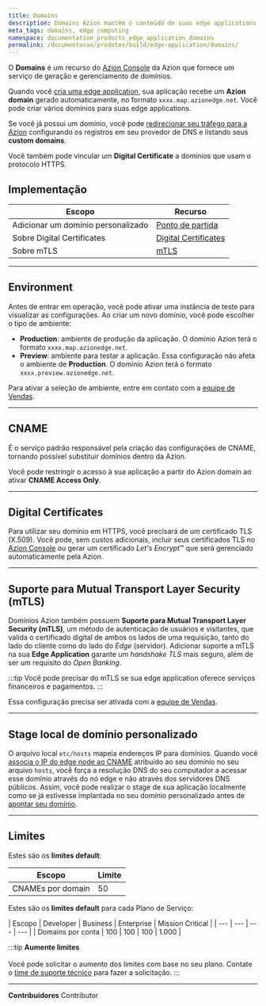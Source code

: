 ```yaml
---
title: Domains
description: Domains Azion mantêm o conteúdo de suas edge applications em cache no edge e podem ser personalizados para atender às suas necessidades.
meta_tags: domains, edge computing
namespace: documentation_products_edge_application_domains
permalink: /documentacao/produtos/build/edge-application/domains/
---
```


O **Domains** é um recurso do [Azion Console](https://console.azion.com/) da Azion que fornece um serviço de geração e gerenciamento de domínios.

Quando você [cria uma edge application](/pt-br/documentacao/produtos/ponto-de-partida/), sua aplicação recebe um **Azion domain** gerado automaticamente, no formato `xxxx.map.azionedge.net`. Você pode criar vários domínios para suas edge applications.

Se você já possui um domínio, você pode [redirecionar seu tráfego para a Azion](/pt-br/documentacao/produtos/guias/apontar-dominio-para-a-azion/) configurando os registros em seu provedor de DNS e listando seus **custom domains**.

Você também pode vincular um **Digital Certificate** a domínios que usam o protocolo HTTPS.

## Implementação

| Escopo | Recurso |
| --- | --- |
| Adicionar um domínio personalizado | [Ponto de partida](/pt-br/documentacao/produtos/ponto-de-partida/#passo-3-adicione-um-dominio-personalizado) |
| Sobre Digital Certificates | [Digital Certificates](/pt-br/documentacao/produtos/edge-application/digital-certificates/) |
| Sobre mTLS | [mTLS](/pt-br/documentacao/produtos/edge-application/domains/mtls/) |

---

## Environment

Antes de entrar em operação, você pode ativar uma instância de teste para visualizar as configurações. Ao criar um novo domínio, você pode escolher o tipo de ambiente:

- **Production**: ambiente de produção da aplicação. O domínio Azion terá o formato `xxxx.map.azionedge.net`.
- **Preview**: ambiente para testar a aplicação. Essa configuração não afeta o ambiente de **Production**. O domínio Azion terá o formato `xxxx.preview.azionedge.net`.

Para ativar a seleção de ambiente, entre em contato com a [equipe de Vendas](https://www.azion.com/pt-br/contate-vendas/).

---

## CNAME

É o serviço padrão responsável pela criação das configurações de CNAME, tornando possível substituir domínios dentro da Azion.

Você pode restringir o acesso à sua aplicação a partir do Azion domain ao ativar **CNAME Access Only**.

---

## Digital Certificates

Para utilizar seu domínio em HTTPS, você precisará de um certificado TLS (X.509). Você pode, sem custos adicionais, incluir seus certificados TLS no [Azion Console](http://console.azion.com) ou gerar um certificado *Let's Encrypt*™ que será gerenciado automaticamente pela Azion.

---

## Suporte para Mutual Transport Layer Security (mTLS)

Domínios Azion também possuem **Suporte para Mutual Transport Layer Security (mTLS)**, um método de autenticação de usuários e visitantes, que valida o certificado digital de ambos os lados de uma requisição, tanto do lado do cliente como do lado do *Edge* (servidor). Adicionar suporte a mTLS na sua **Edge Application** garante um *handshake TLS* mais seguro, além de ser um requisito do *Open Banking*.

:::tip
Você pode precisar do mTLS se sua edge application oferece serviços financeiros e pagamentos.
:::

Essa configuração precisa ser ativada com a [equipe de Vendas](https://www.azion.com/pt-br/contate-vendas/).

---

## Stage local de domínio personalizado

O arquivo local `etc/hosts` mapeia endereços IP para domínios. Quando você [associa o IP do edge node ao CNAME](/pt-br/documentacao/produtos/guias/testar-edge-application-atraves-do-arquivo-hosts/) atribuído ao seu domínio no seu arquivo `hosts`, você força a resolução DNS do seu computador a acessar esse domínio através do nó edge e não através dos servidores DNS públicos. Assim, você pode realizar o stage de sua aplicação localmente como se já estivesse implantada no seu domínio personalizado antes de [apontar seu domínio](/pt-br/documentacao/produtos/guias/apontar-dominio-para-a-azion/).

---

## Limites

Estes são os **limites default**:

| Escopo | Limite |
| --- | --- |
| CNAMEs por domain | 50 |

Estes são os **limites default** para cada Plano de Serviço:

| Escopo | Developer | Business | Enterprise | Mission Critical |
| --- | --- | --- | --- |
| Domains por conta | 100 | 100 | 100 | 1.000 |

:::tip
**Aumente limites** <br></br>
Você pode solicitar o aumento dos limites com base no seu plano. Contate o [time de suporte técnico](/pt-br/documentacao/servicos/suporte/) para fazer a solicitação.
:::


---


**Contribuidores** <ContributorList>Contributor</ContributorList>
